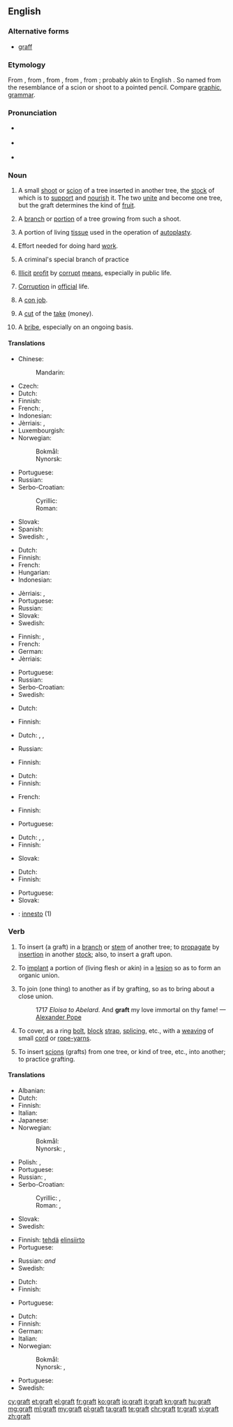 ==English==
{{wikipedia}}

===Alternative forms===
* [[graff]]

===Etymology===
From {{etyl|enm|en}} {{term|graffe|lang=enm}}, from {{etyl|fro|en}} {{term|greffe||stylus|lang=fro}}, from {{etyl|la|en}} {{term|graphium||stylus|lang=la}}, from {{etyl|grc|en}} {{term|γραφείον|lang=grc}}, from {{term|γράφειν||to write|lang=grc}}; probably akin to English {{term|carve|lang=en}}. So named from the resemblance of a scion or shoot to a pointed pencil. Compare [[graphic]], [[grammar]].

===Pronunciation===
* {{a|RP}} {{IPA|/ɡɹɑːft/}}
* {{a|US|Northern England}} {{IPA|/ɡɹæft/}}
* {{rhymes|ɑːft|æft}}

===Noun===
{{en-noun|~}}

# {{context|countable|lang=en}} A small [[shoot]] or [[scion]] of a tree inserted in another tree, the [[stock]] of which is to [[support]] and [[nourish]] it. The two [[unite]] and become one tree, but the graft determines the kind of [[fruit]].
# {{context|countable|lang=en}} A [[branch]] or [[portion]] of a tree growing from such a shoot.
# {{context|surgery|countable|lang=en}} A portion of living [[tissue]] used in the operation of [[autoplasty]].
# {{context|uncountable|colloquial|lang=en}} Effort needed for doing hard [[work]].
# {{context|uncountable|slang|lang=en}} A criminal's special branch of practice
# {{context|uncountable|lang=en}} [[illicit|Illicit]] [[profit]] by [[corrupt]] [[means]], especially in public life.
# {{context|uncountable|lang=en}} [[corruption|Corruption]] in [[official]] life.
# {{context|countable|lang=en}} A [[con job]].
# {{context|countable|slang|lang=en}} A [[cut]] of the [[take]] (money).
# {{context|uncountable|US|politics|lang=en}} A [[bribe]], especially on an ongoing basis.
{{rfex}}

====Translations====
{{trans-top|small shoot or scion}}
* Chinese:
*: Mandarin: {{t+|cmn|接枝|tr=jiēzhī|sc=Hani}}
* Czech: {{t|cs|roub|m}}
* Dutch: {{t|nl|ent|m|f}}
* Finnish: {{t|fi|varte}}
* French: {{t+|fr|greffon|m}}, {{t+|fr|greffe|f}}
* Indonesian: {{t|id|cangkok}}
* Jèrriais: {{t|roa-jer|ente|f}}, {{t|roa-jer|greffe|f}}
* Luxembourgish: {{t|lb|Praff|f}}
* Norwegian:
*: Bokmål: {{t+|nb|pode|m}}
*: Nynorsk: {{t|nn|pode|m}}
{{trans-mid}}
* Portuguese: {{t+|pt|enxerto|m}}
* Russian: {{t+|ru|привой|m|tr=privój}}
* Serbo-Croatian:
*: Cyrillic: {{t|sh|калем|m|sc=Cyrl}}
*: Roman: {{t|sh|kalem|m}}
* Slovak: {{t|sk|štep|m}}
* Spanish: {{t|es|injerto|m}}
* Swedish: {{t|sv|ymp}}, {{t+|sv|stickling}}
{{trans-bottom}}

{{trans-top|branch or portion of a tree growing from such a shoot}}
* Dutch: {{t|nl|ent|m|f}}
* Finnish: {{t|fi|varte}}
* French: {{t+|fr|greffon|m}}
* Hungarian: {{t+|hu|oltvány}}
* Indonesian: {{t|id|hasil pencangkokan}}
{{trans-mid}}
* Jèrriais: {{t|roa-jer|ente|f}}, {{t|roa-jer|greffe|f}}
* Portuguese: {{t+|pt|enxerto|m}}
* Russian: {{t+|ru|привой|m|tr=privój}}
* Slovak: {{t|sk|štep|m}}
* Swedish: {{t|sv|ymp}}
{{trans-bottom}}

{{trans-top|portion of living tissue used in the operation of autoplasty}}
* Finnish: {{t|fi|siirre}}, {{t|fi|siirrännäinen}}
* French: {{t+|fr|greffon|m}}
* German: {{t|de|Transplantat|n}}
* Jèrriais: {{t|roa-jer|greffe|f}}
{{trans-mid}}
* Portuguese: {{t+|pt|enxerto|m}}
* Russian: {{t+|ru|трансплантат|m|tr=transplantát}}
* Serbo-Croatian: {{t|sh|transplantat|m}}
* Swedish: {{t|sv|transplantat}}
{{trans-bottom}}

{{trans-top|hard work}}
* Dutch: {{t|nl|labeur|n}}
{{trans-mid}}
* Finnish: {{t|fi|raataminen}}
{{trans-bottom}}

{{trans-top|criminal's special branch of practice}}
* Dutch: {{t|nl|métier|n}}, {{t+|nl|branche|f}}, {{t+|nl|specialiteit|f}}
{{trans-mid}}
* Russian: {{t+|ru|мошенничество|n}}
{{trans-bottom}}

{{trans-top|illicit profit by corrupt means, especially in public life}}
* Finnish: {{t|fi|voiteluraha}}
{{trans-mid}}
{{trans-bottom}}

{{trans-top|corruption in official life}}
* Dutch: {{t+|nl|corruptie|f}}
* Finnish: {{t|fi|mädännäisyys}}
{{trans-mid}}
* French: {{t+|fr|corruption|f}}
{{trans-bottom}}

{{trans-top|con job}}
* Finnish: {{t|fi|huijaus}}
{{trans-mid}}
* Portuguese: {{t+|pt|golpe|m}}
{{trans-bottom}}

{{trans-top|slang: cut of the take}}
<!-- Only slang expressions -->
* Dutch: {{t+|nl|aandeel|n}}, {{t+|nl|deel|n}}, {{t+|nl|portie|f}}
* Finnish: {{t|fi|siivu}}
{{trans-mid}}
* Slovak: {{t|sk|podiel|m}}
{{trans-bottom}}

{{trans-top|bribe}}
* Dutch: {{t+|nl|smeergeld|n}}
* Finnish: {{t|fi|voiteluraha}}
{{trans-mid}}
* Portuguese: {{t+|pt|suborno|m}}
* Slovak: {{t|sk|úplatok|m}}
{{trans-bottom}}

{{checktrans-top}}
* {{ttbc|it}}: [[innesto]] {{g|m}} (1)
{{trans-bottom}}

===Verb===
{{en-verb}}

# {{context|transitive|lang=en}} To insert (a graft) in a [[branch]] or [[stem]] of another tree; to [[propagate]] by [[insertion]] in another [[stock]]; also, to insert a graft upon.
# {{context|transitive|surgery|lang=en}} To [[implant]] a portion of (living flesh or akin) in a [[lesion]] so as to form an organic union.
# {{context|transitive|lang=en}} To join (one thing) to another as if by grafting, so as to bring about a close union.
#: 1717 ''Eloisa to Abelard. '' And '''graft''' my love immortal on thy fame! — [[w:Alexander Pope|Alexander Pope]]
# {{context|transitive|nautical|lang=en}} To cover, as a ring [[bolt]], [[block]] [[strap]], [[splicing]], etc., with a [[weaving]] of small [[cord]] or [[rope-yarns]].
# {{context|intransitive|lang=en}} To insert [[scion|scions]] (grafts) from one tree, or kind of tree, etc., into another; to practice grafting.

====Translations====
{{trans-top|insert (a graft) in a branch or stem of another tree}}
* Albanian: {{t|sq|shartoj}}
* Dutch: {{t+|nl|enten}}
* Finnish: {{t|fi|varttaa}}
* Italian: {{t|it|innestare}}
* Japanese: {{t+|ja|接ぐ|tr=tsugu|sc=Jpan}}
* Norwegian:
*: Bokmål: {{t+|no|pode}}
*: Nynorsk: {{t|nn|pode}}, {{t|nn|pote}}
{{trans-mid}}
* Polish: {{t|pl|zaszczepiać}}, {{t+|pl|szczepić}}
* Portuguese: {{t|pt|enxertar}}
* Russian: {{t+|ru|прививать|impf|tr=privivát'}}, {{t+|ru|привить|pf|tr=privít'}}
* Serbo-Croatian:
*: Cyrillic: {{t|sh|калемити}}, {{t|sh|накалемити}}
*: Roman: {{t|sh|kalemiti}}, {{t|sh|nakalemiti}}
* Slovak: {{t|sk|zaštepiť}}
* Swedish: {{t+|sv|ympa}}
{{trans-bottom}}

{{trans-top|implant a portion of (living flesh or akin) in a lesion so as to form an organic union}}
* Finnish: [[tehdä]] [[elinsiirto]]
* Portuguese: {{t|pt|enxertar}}
{{trans-mid}}
* Russian: {{t+|ru|имплантировать|tr=implantírovat'}} {{impf}} ''and'' {{pf.}}
* Swedish: {{t+|sv|transplantera}}
{{trans-bottom}}

{{trans-top|join (one thing) to another as if by grafting}}
* Dutch: {{t+|nl|enten}}
* Finnish: {{t+|fi|liittää}}
{{trans-mid}}
* Portuguese: {{t|pt|enxertar}}
{{trans-bottom}}

{{trans-top|cover, as a ring bolt, block strap, splicing, etc.}}
{{trans-mid}}
{{trans-bottom}}

{{trans-top|insert scions from one tree, or kind of tree, etc.}}
* Dutch: {{t+|nl|enten}}
* Finnish: {{t|fi|varttaa}}
* German: {{t+|de|pfropfen}}
* Italian: {{t|it|innestare}}
* Norwegian:
*: Bokmål: {{t+|no|pode}}
*: Nynorsk: {{t|nn|pode}}, {{t|nn|pote}}
{{trans-mid}}
* Portuguese: {{t|pt|enxertar}}
* Swedish: {{t+|sv|ympa}}
{{trans-bottom}}

[[cy:graft]]
[[et:graft]]
[[el:graft]]
[[fr:graft]]
[[ko:graft]]
[[io:graft]]
[[it:graft]]
[[kn:graft]]
[[hu:graft]]
[[mg:graft]]
[[ml:graft]]
[[my:graft]]
[[pl:graft]]
[[ta:graft]]
[[te:graft]]
[[chr:graft]]
[[tr:graft]]
[[vi:graft]]
[[zh:graft]]